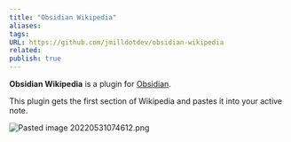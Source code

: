 ```yaml
---
title: "Obsidian Wikipedia"
aliases: 
tags: 
URL: https://github.com/jmilldotdev/obsidian-wikipedia
related:
publish: true
---
```




**Obsidian Wikipedia** is a plugin for [Obsidian]([https://obsidian.md](https://obsidian.md/)).

This plugin gets the first section of Wikipedia and pastes it into your active note.

<img src="/content/Images/Pasted image 20220531074612.png" alt="Pasted image 20220531074612.png" className="max-w-full h-auto border border-gray-700 my-3 rounded" />
